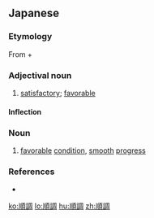 ==Japanese==
{{ja-kanjitab|じゅん|ちょう|yomi=on}}

===Etymology===
From {{m|ja|順|sc=Jpan|tr=jun||favorable}} + {{m|ja|調|sc=Jpan|tr=chō||tone}}

===Adjectival noun===
{{ja-adj|infl=na|じゅんちょう}}

# [[satisfactory]]; [[favorable]]

====Inflection====
{{ja-na|じゅんちょう}}

===Noun===
{{ja-noun|じゅんちょう}}

# [[favorable]] [[condition]], [[smooth]] [[progress]]

===References===
* {{R:Shogakukan}}

[[ko:順調]]
[[lo:順調]]
[[hu:順調]]
[[zh:順調]]